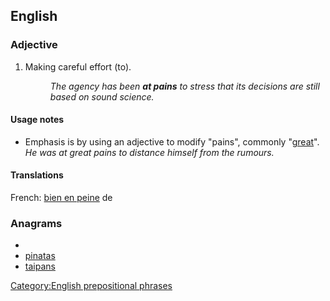 ==English==

===Adjective===
{{en-adj|pos=[[at]] [[pains]]}}

# {{idiom|with infinitive}} Making careful effort (to).
#: ''The agency has been '''at pains''' to stress that its decisions are still based on sound science.''

====Usage notes====
* Emphasis is by using an adjective to modify "pains", commonly "[[great]]". ''He was at great pains to distance himself from the rumours.''

====Translations====
French: [[bien en peine]] de

===Anagrams===
* {{alphagram|aainpst}}
* [[pinatas#English|pinatas]]
* [[taipans#English|taipans]]

[[Category:English prepositional phrases]]